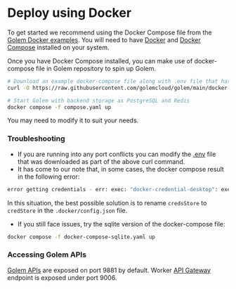 # Deploy using Docker

To get started we recommend using the Docker Compose file from the [Golem Docker examples](https://github.com/golemcloud/golem/tree/main/docker-examples). You will need to have [Docker](https://docs.docker.com/get-docker/) and [Docker Compose](https://docs.docker.com/compose/install/) installed on your system.

Once you have Docker Compose installed, you can make use of docker-compose file in Golem repository to spin up Golem.

```bash filename="Terminal" copy
# Download an example docker-compose file along with .env file that has a few common configurations
curl -O https://raw.githubusercontent.com/golemcloud/golem/main/docker-examples/published-postgres/compose.yaml -O  https://raw.githubusercontent.com/golemcloud/golem/main/docker-examples/published-postgres/.env

# Start Golem with backend storage as PostgreSQL and Redis
docker compose -f compose.yaml up
```

You may need to modify it to suit your needs.

### Troubleshooting

- If you are running into any port conflicts you can modify the [.env](https://github.com/golemcloud/golem/blob/main/docker-examples/.env) file that was downloaded as part of the above curl command.
- It has come to our note that, in some cases, the docker compose result in the following error:

```bash
error getting credentials - err: exec: "docker-credential-desktop": executable file not found in $PATH, out: `
```

In this situation, the best possible solution is to rename `credsStore` to `credStore` in the `.docker/config.json` file.

- If you still face issues, try the sqlite version of the docker-compose file:

```bash
docker compose -f docker-compose-sqlite.yaml up
```

### Accessing Golem APIs

[Golem APIs](/docs/rest-api/oss-rest-api) are exposed on port 9881 by default. Worker [API Gateway](/docs/concepts/worker-gateway) endpoint is exposed under port 9006.
